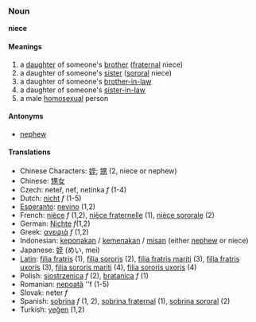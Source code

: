 ===Noun===
'''niece'''

====Meanings====
#a [[daughter]] of someone's [[brother]] ([[fraternal]] niece)
#a daughter of someone's [[sister]] ([[sororal]] niece)
#a daughter of someone's [[brother-in-law]]
#a daughter of someone's [[sister-in-law]]
#a male [[homosexual]] person

====Antonyms====
*[[nephew]]

====Translations====
*Chinese Characters: [[姪]]; [[甥]] (2, niece or nephew)
*Chinese: [[甥女]]
*Czech: neteř, neť, netinka  ''f'' (1-4)
*Dutch: [[nicht]] ''f'' (1-5)
*[[Esperanto]]: [[nevino]] (1,2)
*French: [[nièce]] ''f'' (1,2), [[nièce fraternelle]] (1), [[nièce sororale]] (2)
*German: [[Nichte]] ''f''(1,2)
*Greek: [[ανεψιά]] ''f'' (1,2)
*Indonesian: [[keponakan]] / [[kemenakan]] / [[misan]] (either [[nephew]] or niece)
*Japanese: [[姪]] (めい, mei)
*[[Latin]]: [[filia fratris]] (1), [[filia sororis]] (2), [[filia fratris mariti]] (3), [[filia fratris uxoris]] (3), [[filia sororis mariti]] (4), [[filia sororis uxoris]] (4)
*Polish: [[siostrzenica]] ''f'' (2), [[bratanica]] ''f'' (1)
*Romanian: [[nepoată]] ''f (1-5)
*Slovak: neter  ''f''
*Spanish: [[sobrina]] ''f'' (1, 2), [[sobrina fraternal]] (1), [[sobrina sororal]] (2)
*Turkish: [[yeğen]] (1,2)